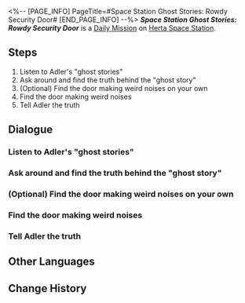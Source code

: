 <%-- [PAGE_INFO]
PageTitle=#Space Station Ghost Stories: Rowdy Security Door#
[END_PAGE_INFO] --%>
{{Stub|Dialogue.}}
{{Mission Infobox
|id            = 3000801
|title         = 
|image         = <!--Mission Space Station Ghost Stories Rowdy Security Door.png-->
|type          = Daily
|event_name    = 
|chapter       = 
|requirements  = {{subst:void|<!--Unknown: {"Type":"Manual"}-->}}
|summary       = <!--official mission summary from Fate's Atlas-->
|characters    = Trailblazer
|startLocation = [[Herta Space Station]] - [[Storage Zone]]
|world         = Herta Space Station
|area          = Storage Zone
|prev          = 
|next          = 
|rewards       = Credit*5,000
}}
'''''Space Station Ghost Stories: Rowdy Security Door''''' is a [[Daily Mission]] on [[Herta Space Station]].

==Steps==
# Listen to Adler's "ghost stories"
# Ask around and find the truth behind the "ghost story"
# (Optional) Find the door making weird noises on your own
# Find the door making weird noises
# Tell Adler the truth

<!--
==Gameplay Notes==

--><!--
==Trial Character==

-->
==Dialogue==
{{Stub Dialogue}}

===Listen to Adler's "ghost stories"===
{{Mission Description|type=daily|location=Storage Zone|After preparing yourself mentally, go to the special spot to meet up with Adler and ask about the "ghost story."}}
{{Dialogue Start}}
:{{tx}}
{{Dialogue End}}

===Ask around and find the truth behind the "ghost story"===
{{Mission Description|type=daily|location=Base Zone|update|Track down the one who experienced the Security Door Anecdote and find out the truth from them. Alternatively, find the security door in question based on your knowledge of the space station.}}
{{Dialogue Start}}
:{{tx}}
{{Dialogue End}}

===(Optional) Find the door making weird noises on your own===
{{Dialogue Start}}
:{{tx}}
{{Dialogue End}}

===Find the door making weird noises===
{{Mission Description|type=daily|location=Storage Zone|update|Follow the coordinates provided by the person who witnessed the Security Door Anecdote, find the security door in question, and unveil the truth about the "ghost story."}}
{{Dialogue Start}}
:{{tx}}
{{Dialogue End}}

===Tell Adler the truth===
{{Mission Description|type=daily|location=Storage Zone|update|The "ghost story" was just a rumor. Tell Adler about this discovery!}}
{{Dialogue Start}}
:{{tx}}
{{Dialogue End}}

==Other Languages==
{{Other Languages
|en   = Space Station Ghost Stories: Rowdy Security Door
|zhs  = 空间站怪谈：聒噪防盗门
|zht  = 太空站怪談：聒噪防盜門
|ja   = 宇宙ステーションの怪談：騒がしいセキュリティドア
|ko   = 우주정거장 괴담: 요란한 방범문
|es   = Historias de miedo de la Estación Espacial: la puerta de seguridad ruidosa
|fr   = Histoires de fantômes de la station spatiale&nbsp;: La porte gémissante
|ru   = Истории о привидениях на космической станции: Скандальная дверь
|th   = เรื่องลี้ลับในสถานีอวกาศ: ประตูนิรภัยที่ส่งเสียงดัง
|vi   = Chuyện Lạ Trạm Không Gian: Cửa Chống Trộm Ầm Ĩ
|de   = Raumstation-Geistergeschichten: die klagende Sicherheitstür
|id   = Kisah Misteri Stasiun Luar Angkasa: Pintu Keamanan yang Gaduh
|pt   = Histórias de Fantasma da Estação Espacial: Porta de Segurança Barulhenta
}}

==Change History==
{{Change History|1.0}}
